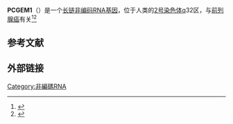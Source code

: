 {{Infobox_gene}}
{{Infobox rfam
| Name = Prostate-specific transcript 1
| image = PCGEM1_secondary_structure.jpg
| width = 
| caption = 预测的PCGEM1的[[二级结构|二级结构]]和[[保守序列|保守序列]]
| Symbol = PCGEM1
| AltSymbols = 
| Rfam = RF01981
| miRBase = 
| miRBase_family = 
| RNA_type = [[长链非编码RNA|长链非编码RNA]]; 
| Tax_domain = [[真核生物|真核生物]];
| GO = {{GO|0042981}} 
| SO = {{SO|0001463}} 
| CAS_number = 
| EntrezGene = 
| HGNCid = 
| OMIM = 
| PDB = 
| RefSeq = 
| Chromosome = 
| Arm = 
| Band = 
| LocusSupplementaryData = 
}}

'''PCGEM1'''（{{lang-en|Prostate-specific transcript 1}}）是一个[[长链非编码RNA|长链非编码RNA]][[基因|基因]]，位于人类的[[2号染色体|2号染色体]]q32区，与[[前列腺癌|前列腺癌]]有关<ref name="pmid11050243">{{cite journal |vauthors=Srikantan V, Zou Z, Petrovics G, etal |title=PCGEM1, a prostate-specific gene, is overexpressed in prostate cancer |journal=Proc. Natl. Acad. Sci. U.S.A. |volume=97 |issue=22 |pages=12216–12221 |date=October 2000 |pmid=11050243 |pmc=17321 |doi=10.1073/pnas.97.22.12216 |bibcode=2000PNAS...9712216S }}</ref><ref name="pmid16515751">{{cite journal |vauthors=Bialkowska-Hobrzanska H, Driman DK, Fletcher R, Harry V, Razvi H |title=Expression of human telomerase reverse transcriptase, Survivin, DD3 and PCGEM1 messenger RNA in archival prostate carcinoma tissue |journal=Can J Urol |volume=13 |issue=1 |pages=2967–2974 |date=February 2006 |pmid=16515751 }}</ref>

== 参考文献 ==
{{reflist}}

== 外部链接 ==

[[Category:非編碼RNA|Category:非編碼RNA]]